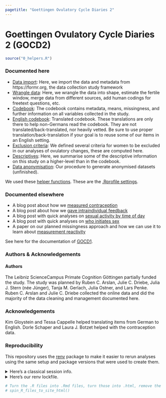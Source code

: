 ```yaml
---
pagetitle: "Goettingen Ovulatory Cycle Diaries 2"
---
```


# Goettingen Ovulatory Cycle Diaries 2 (GOCD2)

```r
source("0_helpers.R")
```

### Documented here
- [Data import](0_import_data.html): Here, we import the data and metadata from https://formr.org, the data collection study framework
- [Wrangle data](0_wrangle_data.html): Here, we wrangle the data into shape, estimate the fertile window, merge data from different sources, add human codings for freetext questions, etc.
- [Codebook](2_codebook.html): The codebook contains metadata, means, missingness, and further information on all variables collected in the study.
- [English codebook](2_codebook.html): Translated codebook. These translations are only there to help non-Germans read the codebook. They are not translated/back-translated, nor heavily vetted. Be sure to use proper translation/back-translation if your goal is to reuse some of our items in an English setting.
- [Exclusion criteria](1_exclusion.html): We defined several criteria for women to be excluded in our analyses of ovulatory changes, these are computed here.
- [Descriptives](1_descriptives.html): Here, we summarise some of the descriptive information on this study on a higher-level than in the codebook.
- [Data anonymisation](3_anonymise_data.html): Our procedure to generate anonymised datasets (unfinished).

We used these [helper functions](0_helpers.html). These are the [.Rprofile settings](Rprofile.html).

###  Documented elsewhere

- A blog post about how we [measured contraception](https://rubenarslan.github.io/posts/2019-04-02-measuring-contraception/)
- A blog post about how we [gave intraindividual feedback](https://rubenarslan.github.io/posts/2019-03-13-intra-individual-feedback/)
- A blog post with quick analyses on [sexual activity by time of day](https://rubenarslan.github.io/posts/2019-04-08-sex-by-day-and-by-night/)
- A blog post with quick analyses on [who initiates sex](https://rubenarslan.github.io/posts/2019-04-21-who-initiates/)
- A paper on our planned missingness approach and how we can use it to learn about [measurement reactivity](https://psyarxiv.com/va8bx/)


See here for the documentation of [GOCD1](https://rubenarslan.github.io/ovulatory_shifts).

### Authors & Acknowledgements

#### Authors
The Leibniz ScienceCampus Primate Cognition Göttingen partially funded the study. The study was planned by Ruben C. Arslan, Julie C. Driebe, Julia J. Stern (née Jünger), Tanja M. Gerlach, Julia Ostner, and Lars Penke. Ruben C. Arslan and Julie C. Driebe collected the online data and did the majority of the data cleaning and management documented here.

### Acknowledgements
Kim Gloystein and Tessa Cappelle helped translating items from German to English.
Dorle Schaper and Laura J. Botzet helped with the contraception data.

### Reproducibility
This repository uses the [renv](https://rstudio.github.io/renv/) package to make
it easier to rerun analyses using the same setup and package versions that were
used to create them.

<details><summary>Here's a classical session info.</summary>

```r
library(codebook)
library(tidylog)
library(testthat)
library(genderizeR)
library(UpSetR)
sessionInfo()
```

</details>

<details><summary>Here's our renv lockfile.</summary>

```r
cat(readLines("renv.lock"), sep = "\n")
```
</details>

```r
# Turn the .R files into .Rmd files, turn those into .html, remove the .Rmd files
# spin_R_files_to_site_html()
```

